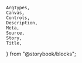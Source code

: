     ArgTypes,
    Canvas,
    Controls,
    Description,
    Meta,
    Source,
    Story,
    Title,
} from "@storybook/blocks";


<Meta of={stories} />
<Title of={stories} />
<Description of={Collapsible} />

## Example

<Canvas
    sourceState="shown"
    of={stories.Default}
/>

## Props

<ArgTypes of={Collapsible} />
CollapsibleRootCollapsibleRootCollapsible:
CollapsibleRootCollapsibleRootCollapsibleRoot
